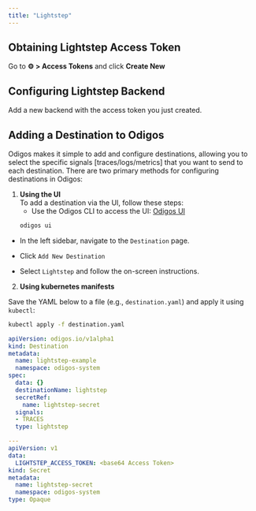 ```yaml
---
title: "Lightstep"
---
```


## Obtaining Lightstep Access Token

Go to **⚙️ > Access Tokens** and click **Create New**

## Configuring Lightstep Backend

Add a new backend with the access token you just created.


## Adding a Destination to Odigos

Odigos makes it simple to add and configure destinations, allowing you to select the specific signals [traces/logs/metrics] that you want to send to each destination. There are two primary methods for configuring destinations in Odigos:

1. **Using the UI**  
   To add a destination via the UI, follow these steps:
   - Use the Odigos CLI to access the UI: [Odigos UI](https://docs.odigos.io/cli/odigos_ui)
   ```bash
   odigos ui
    ```
- In the left sidebar, navigate to the `Destination` page.

- Click `Add New Destination`

- Select `Lightstep` and follow the on-screen instructions.



2. **Using kubernetes manifests**

Save the YAML below to a file (e.g., `destination.yaml`) and apply it using `kubectl`:

```bash
kubectl apply -f destination.yaml
```


```yaml
apiVersion: odigos.io/v1alpha1
kind: Destination
metadata:
  name: lightstep-example
  namespace: odigos-system
spec:
  data: {}
  destinationName: lightstep
  secretRef:
    name: lightstep-secret
  signals:
  - TRACES
  type: lightstep

---
apiVersion: v1
data:
  LIGHTSTEP_ACCESS_TOKEN: <base64 Access Token>
kind: Secret
metadata:
  name: lightstep-secret
  namespace: odigos-system
type: Opaque
```